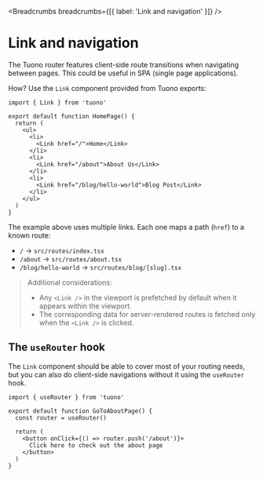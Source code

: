 
<MetaTags
  title="Tuono - Routing"
  canonical="https://tuono.dev/documentation/routing/link-and-navigation"
/>


<Breadcrumbs breadcrumbs={[{ label: 'Link and navigation' }]} />

# Link and navigation

The Tuono router features client-side route transitions when navigating between pages.
This could be useful in SPA (single page applications).

How? Use the `Link` component provided from Tuono exports:

```tsx
import { Link } from 'tuono'

export default function HomePage() {
  return (
    <ul>
      <li>
        <Link href="/">Home</Link>
      </li>
      <li>
        <Link href="/about">About Us</Link>
      </li>
      <li>
        <Link href="/blog/hello-world">Blog Post</Link>
      </li>
    </ul>
  )
}
```

The example above uses multiple links. Each one maps a path (`href`) to a known route:

- `/` → `src/routes/index.tsx`
- `/about` → `src/routes/about.tsx`
- `/blog/hello-world` → `src/routes/blog/[slug].tsx`

> Additional considerations:
>
> - Any `<Link />` in the viewport is prefetched by default when it appears within the viewport.
> - The corresponding data for server-rendered routes is fetched only when the `<Link />` is clicked.

## The `useRouter` hook

The `Link` component should be able to cover most of your routing needs,
but you can also do client-side navigations without it using the `useRouter` hook.

```tsx
import { useRouter } from 'tuono'

export default function GoToAboutPage() {
  const router = useRouter()

  return (
    <button onClick={() => router.push('/about')}>
      Click here to check out the about page
    </button>
  )
}
```

